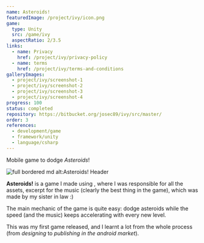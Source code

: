 ```yaml
---
name: Asteroids!
featuredImage: /project/ivy/icon.png
game:
  type: Unity
  src: /game/ivy
  aspectRatio: 2/3.5
links:
  - name: Privacy
    href: /project/ivy/privacy-policy
  - name: terms
    href: /project/ivy/terms-and-conditions
galleryImages:
  - project/ivy/screenshot-1
  - project/ivy/screenshot-2
  - project/ivy/screenshot-3
  - project/ivy/screenshot-4
progress: 100
status: completed
repository: https://bitbucket.org/josec89/ivy/src/master/
order: 3
references:
  - development/game
  - framework/unity
  - language/csharp
---
```


Mobile game to dodge _Asteroids_!

![full bordered md alt:Asteroids! Header](/project/ivy/featured.png)

**Asteroids!** is a game I made using [](framework/unity), where I was responsible for all the assets, excerpt for the music (clearly the best thing in the game), which was made by my sister in law :)

The main mechanic of the game is quite easy: dodge asteroids while the speed (and the music) keeps accelerating with every new level.

This was my first game released, and I learnt a lot from the whole process (from _designing_ to _publishing in the android market_).
